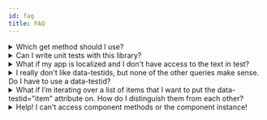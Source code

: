 ```yaml
---
id: faq
title: FAQ
---
```


<details>

<summary>Which get method should I use?</summary>

See [Which Query Should I Use](queries/about.mdx#priority)

</details>

<details>

<summary>Can I write unit tests with this library?</summary>

Definitely yes! You can write unit, integration, and end-to-end tests with this library.

As you write your tests, keep in mind:

> The more your tests resemble the way your software is used, the more confidence they can give you. - [17 Feb 2018][guiding-principle]

</details>

<details>

<summary>
  What if my app is localized and I don't have access to the text in test?
</summary>

This is fairly common. Our first bit of advice is to try to get the default text used in your tests. That will make everything much easier (more than just using this utility). If that's not possible, then you're probably best to just stick with `data-testid`s (which is not bad anyway).

</details>

<details>

<summary>
  I really don't like data-testids, but none of the other queries make sense. Do
  I have to use a data-testid?
</summary>

Definitely not. That said, a common reason people don't like the `data-testid` attribute is they're concerned about shipping that to production. I'd suggest that you probably want some simple E2E tests that run in production on occasion to make certain that things are working smoothly. In that case the `data-testid` attributes will be very useful. Even if you don't run these in production, you may want to run some E2E tests that run on the same code you're about to ship to production. In that case, the `data-testid` attributes will be valuable there as well.

All that said, if you really don't want to ship `data-testid` attributes, then you can use [this simple babel plugin](https://www.npmjs.com/package/babel-plugin-react-remove-properties) to remove them.

If you don't want to use them at all, then you can simply use regular DOM methods and properties to query elements off your container.

```javascript
const firstLiInDiv = container.querySelector('div li')
const allLisInDiv = container.querySelectorAll('div li')
const rootElement = container.firstChild
```

</details>

<details>

<summary>
  What if I’m iterating over a list of items that I want to put the data-testid="item" attribute on. How do I distinguish them from each other?
</summary>

You can make your selector just choose the one you want by including :nth-child in the selector.

```javascript
const thirdLiInUl = container.querySelector('ul > li:nth-child(3)')
```

Or you could use `getAllByRole` to query the `listitem` role and access the index in question:

```javascript
const items = [
  /* your items */
]
const {container} = render(/* however you render this stuff */)
const thirdItem = getAllByRole(container, 'listitem')[2]
```

</details>

<details>
<summary>
  Help! I can't access component methods or the component instance!
</summary>

This is **intentional**.

We want you to focus on testing the output and functionality of the component as it is observed by the user and to **avoid worrying about the implementation details** of the component.

We believe this leads to less brittle and more meaningful test code.

Please refer to the [Guiding Principles](guiding-principles.mdx) of this testing library for more info.

</details>

<!-- Links: -->

<!-- prettier-ignore-start -->

[guiding-principle]: https://twitter.com/kentcdodds/status/977018512689455106

<!-- prettier-ignore-end -->
